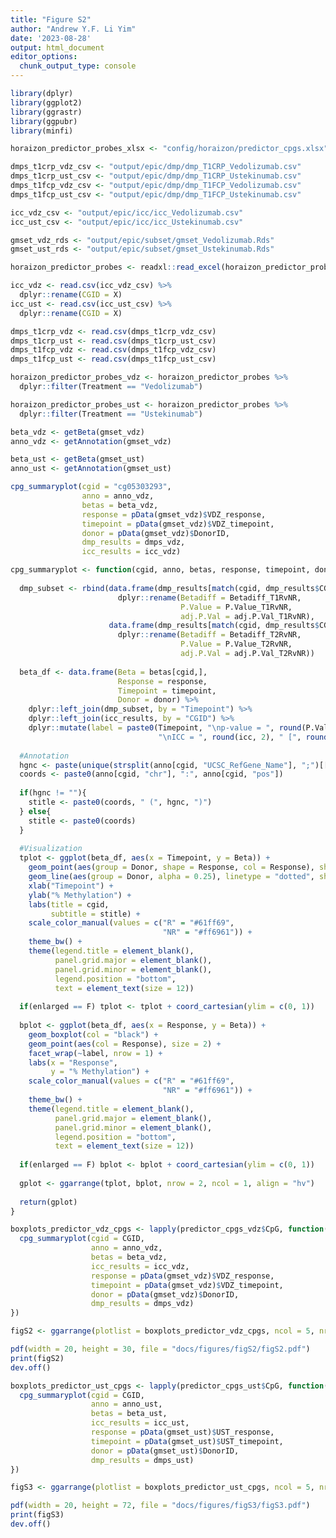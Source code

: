 ```yaml
---
title: "Figure S2"
author: "Andrew Y.F. Li Yim"
date: '2023-08-28'
output: html_document
editor_options: 
  chunk_output_type: console
---
```


```r
library(dplyr)
library(ggplot2)
library(ggrastr)
library(ggpubr)
library(minfi)
```

```r
horaizon_predictor_probes_xlsx <- "config/horaizon/predictor_cpgs.xlsx"

dmps_t1crp_vdz_csv <- "output/epic/dmp/dmp_T1CRP_Vedolizumab.csv"
dmps_t1crp_ust_csv <- "output/epic/dmp/dmp_T1CRP_Ustekinumab.csv"
dmps_t1fcp_vdz_csv <- "output/epic/dmp/dmp_T1FCP_Vedolizumab.csv"
dmps_t1fcp_ust_csv <- "output/epic/dmp/dmp_T1FCP_Ustekinumab.csv"

icc_vdz_csv <- "output/epic/icc/icc_Vedolizumab.csv"
icc_ust_csv <- "output/epic/icc/icc_Ustekinumab.csv"

gmset_vdz_rds <- "output/epic/subset/gmset_Vedolizumab.Rds"
gmset_ust_rds <- "output/epic/subset/gmset_Ustekinumab.Rds"
```

```r
horaizon_predictor_probes <- readxl::read_excel(horaizon_predictor_probes_xlsx)

icc_vdz <- read.csv(icc_vdz_csv) %>%
  dplyr::rename(CGID = X)
icc_ust <- read.csv(icc_ust_csv) %>%
  dplyr::rename(CGID = X)

dmps_t1crp_vdz <- read.csv(dmps_t1crp_vdz_csv)
dmps_t1crp_ust <- read.csv(dmps_t1crp_ust_csv)
dmps_t1fcp_vdz <- read.csv(dmps_t1fcp_vdz_csv)
dmps_t1fcp_ust <- read.csv(dmps_t1fcp_ust_csv)
```

```r
horaizon_predictor_probes_vdz <- horaizon_predictor_probes %>%
  dplyr::filter(Treatment == "Vedolizumab")

horaizon_predictor_probes_ust <- horaizon_predictor_probes %>%
  dplyr::filter(Treatment == "Ustekinumab")
```

```r
beta_vdz <- getBeta(gmset_vdz)
anno_vdz <- getAnnotation(gmset_vdz)

beta_ust <- getBeta(gmset_ust)
anno_ust <- getAnnotation(gmset_ust)
```

```r
cpg_summaryplot(cgid = "cg05303293",
                anno = anno_vdz,
                betas = beta_vdz,
                response = pData(gmset_vdz)$VDZ_response,
                timepoint = pData(gmset_vdz)$VDZ_timepoint,
                donor = pData(gmset_vdz)$DonorID,
                dmp_results = dmps_vdz,
                icc_results = icc_vdz)

cpg_summaryplot <- function(cgid, anno, betas, response, timepoint, donor, dmp_results, icc_results, enlarged = F){
  
  dmp_subset <- rbind(data.frame(dmp_results[match(cgid, dmp_results$CGID), c("CGID", "Betadiff_T1RvNR", "P.Value_T1RvNR", "adj.P.Val_T1RvNR")], Timepoint = "T1") %>%
                        dplyr::rename(Betadiff = Betadiff_T1RvNR,
                                      P.Value = P.Value_T1RvNR,
                                      adj.P.Val = adj.P.Val_T1RvNR),
                      data.frame(dmp_results[match(cgid, dmp_results$CGID), c("CGID", "Betadiff_T2RvNR", "P.Value_T2RvNR", "adj.P.Val_T2RvNR")], Timepoint = "T2") %>%
                        dplyr::rename(Betadiff = Betadiff_T2RvNR,
                                      P.Value = P.Value_T2RvNR,
                                      adj.P.Val = adj.P.Val_T2RvNR))
  
  beta_df <- data.frame(Beta = betas[cgid,], 
                        Response = response, 
                        Timepoint = timepoint, 
                        Donor = donor) %>%
    dplyr::left_join(dmp_subset, by = "Timepoint") %>%
    dplyr::left_join(icc_results, by = "CGID") %>%
    dplyr::mutate(label = paste0(Timepoint, "\np-value = ", round(P.Value, 3), 
                                 "\nICC = ", round(icc, 2), " [", round(icc_lbound, 2), "; ", round(icc_rbound, 2), "]"))
  
  #Annotation
  hgnc <- paste(unique(strsplit(anno[cgid, "UCSC_RefGene_Name"], ";")[[1]]), collapse = ";")
  coords <- paste0(anno[cgid, "chr"], ":", anno[cgid, "pos"])
  
  if(hgnc != ""){
    stitle <- paste0(coords, " (", hgnc, ")")
  } else{
    stitle <- paste0(coords)
  }
  
  #Visualization
  tplot <- ggplot(beta_df, aes(x = Timepoint, y = Beta)) +
    geom_point(aes(group = Donor, shape = Response, col = Response), show.legend = F, position = position_dodge(0.1)) +
    geom_line(aes(group = Donor, alpha = 0.25), linetype = "dotted", show.legend = F, position = position_dodge(0.1)) +
    xlab("Timepoint") +
    ylab("% Methylation") +
    labs(title = cgid,
         subtitle = stitle) +
    scale_color_manual(values = c("R" = "#61ff69",
                                  "NR" = "#ff6961")) +
    theme_bw() +
    theme(legend.title = element_blank(),
          panel.grid.major = element_blank(), 
          panel.grid.minor = element_blank(),
          legend.position = "bottom",
          text = element_text(size = 12))
  
  if(enlarged == F) tplot <- tplot + coord_cartesian(ylim = c(0, 1))
  
  bplot <- ggplot(beta_df, aes(x = Response, y = Beta)) +
    geom_boxplot(col = "black") +
    geom_point(aes(col = Response), size = 2) +
    facet_wrap(~label, nrow = 1) +
    labs(x = "Response",
         y = "% Methylation") +
    scale_color_manual(values = c("R" = "#61ff69",
                                  "NR" = "#ff6961")) +
    theme_bw() +
    theme(legend.title = element_blank(),
          panel.grid.major = element_blank(), 
          panel.grid.minor = element_blank(),
          legend.position = "bottom",
          text = element_text(size = 12))
  
  if(enlarged == F) bplot <- bplot + coord_cartesian(ylim = c(0, 1))
  
  gplot <- ggarrange(tplot, bplot, nrow = 2, ncol = 1, align = "hv")
  
  return(gplot)
}
```

```r
boxplots_predictor_vdz_cpgs <- lapply(predictor_cpgs_vdz$CpG, function(CGID){
  cpg_summaryplot(cgid = CGID, 
                  anno = anno_vdz, 
                  betas = beta_vdz, 
                  icc_results = icc_vdz,
                  response = pData(gmset_vdz)$VDZ_response, 
                  timepoint = pData(gmset_vdz)$VDZ_timepoint, 
                  donor = pData(gmset_vdz)$DonorID,
                  dmp_results = dmps_vdz)
})

figS2 <- ggarrange(plotlist = boxplots_predictor_vdz_cpgs, ncol = 5, nrow = 5)

pdf(width = 20, height = 30, file = "docs/figures/figS2/figS2.pdf")
print(figS2)
dev.off()
```

```r
boxplots_predictor_ust_cpgs <- lapply(predictor_cpgs_ust$CpG, function(CGID){
  cpg_summaryplot(cgid = CGID, 
                  anno = anno_ust, 
                  betas = beta_ust, 
                  icc_results = icc_ust,
                  response = pData(gmset_ust)$UST_response, 
                  timepoint = pData(gmset_ust)$UST_timepoint, 
                  donor = pData(gmset_ust)$DonorID,
                  dmp_results = dmps_ust)
})

figS3 <- ggarrange(plotlist = boxplots_predictor_ust_cpgs, ncol = 5, nrow = 14)

pdf(width = 20, height = 72, file = "docs/figures/figS3/figS3.pdf")
print(figS3)
dev.off()
```
